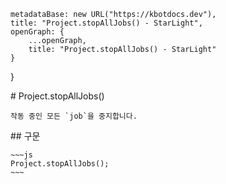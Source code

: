 
    metadataBase: new URL("https://kbotdocs.dev"),
    title: "Project.stopAllJobs() - StarLight",
    openGraph: {
        ...openGraph,
        title: "Project.stopAllJobs() - StarLight"
    }
}

<Section>
    # Project.stopAllJobs()

    작동 중인 모든 `job`을 중지합니다.
</Section>
<Section>
    ## 구문

    ~~~js
    Project.stopAllJobs();
    ~~~
</Section>